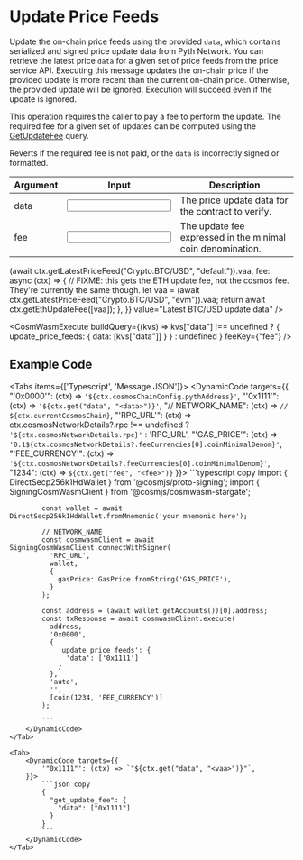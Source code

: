 
# Update Price Feeds

Update the on-chain price feeds using the provided `data`, which contains serialized and signed price update data from Pyth Network.
You can retrieve the latest price `data` for a given set of price feeds from the price service API.
Executing this message updates the on-chain price if the provided update is more recent than the current on-chain price.
Otherwise, the provided update will be ignored.
Execution will succeed even if the update is ignored.

This operation requires the caller to pay a fee to perform the update.
The required fee for a given set of updates can be computed using the [GetUpdateFee](query-get-update-fee) query.

Reverts if the required fee is not paid, or the `data` is incorrectly signed or formatted.

<div className="mt-6 overflow-x-auto">

| Argument                                           | Input                                           | Description                                                |
| -------------------------------------------------- | ----------------------------------------------- | ---------------------------------------------------------- |
| <Arg required={true} type="vec<Binary>">data</Arg> | <Input id="data" format={InputFormats.Base64}/> | The price update data for the contract to verify.          |
| <Arg required={true} type="Coin">fee</Arg>         | <Input id="fee" format={InputFormats.BigInt}/>  | The update fee expressed in the minimal coin denomination. |

</div>

<Examples>
  <Example
    keyValues={{
      data: async (ctx) =>
        (await ctx.getLatestPriceFeed("Crypto.BTC/USD", "default")).vaa,
      fee: async (ctx) => {
        // FIXME: this gets the ETH update fee, not the cosmos fee. They're currently the same though.
        let vaa = (await ctx.getLatestPriceFeed("Crypto.BTC/USD", "evm")).vaa;
        return await ctx.getEthUpdateFee([vaa]);
      },
    }}
    value="Latest BTC/USD update data"
  />
</Examples>

<CosmWasmExecute
  buildQuery={(kvs) =>
    kvs["data"] !== undefined
      ? { update_price_feeds: { data: [kvs["data"]] } }
      : undefined
  }
  feeKey={"fee"}
/>

## Example Code

<Tabs items={['Typescript', 'Message JSON']}>
    <Tab>
        <DynamicCode targets={{
            "'0x0000'": (ctx) => `'${ctx.cosmosChainConfig.pythAddress}'`,
            "'0x1111'": (ctx) => `'${ctx.get("data", "<data>")}'`,
            "// NETWORK_NAME": (ctx) => `// ${ctx.currentCosmosChain}`,
            "'RPC_URL'": (ctx) => ctx.cosmosNetworkDetails?.rpc !== undefined ? `'${ctx.cosmosNetworkDetails.rpc}'` : 'RPC_URL',
            "'GAS_PRICE'": (ctx) => `'0.1${ctx.cosmosNetworkDetails?.feeCurrencies[0].coinMinimalDenom}'`,
            "'FEE_CURRENCY'": (ctx) => `'${ctx.cosmosNetworkDetails?.feeCurrencies[0].coinMinimalDenom}'`,
            "1234": (ctx) => `${ctx.get("fee", "<fee>")}`
        }}>
            ```typescript copy
            import { DirectSecp256k1HdWallet } from '@cosmjs/proto-signing';
            import { SigningCosmWasmClient } from '@cosmjs/cosmwasm-stargate';

            const wallet = await DirectSecp256k1HdWallet.fromMnemonic('your mnemonic here');

            // NETWORK_NAME
            const cosmwasmClient = await SigningCosmWasmClient.connectWithSigner(
              'RPC_URL',
              wallet,
              {
                gasPrice: GasPrice.fromString('GAS_PRICE'),
              }
            );

            const address = (await wallet.getAccounts())[0].address;
            const txResponse = await cosmwasmClient.execute(
              address,
              '0x0000',
              {
                'update_price_feeds': {
                  'data': ['0x1111']
                }
              },
              'auto',
              '',
              [coin(1234, 'FEE_CURRENCY')]
            );

            ```
        </DynamicCode>
    </Tab>

    <Tab>
        <DynamicCode targets={{
            '"0x1111"': (ctx) => `"${ctx.get("data", "<vaa>")}"`,
        }}>
            ```json copy
            {
              "get_update_fee": {
                "data": ["0x1111"]
              }
            }
            ```
        </DynamicCode>
    </Tab>

</Tabs>
